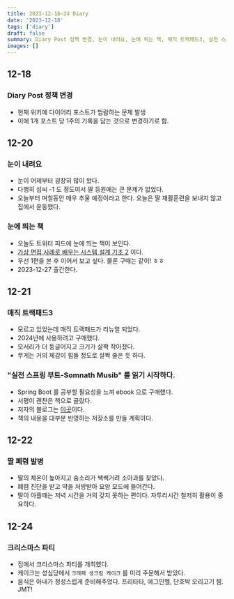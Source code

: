 ```yaml
---
title: 2023-12-18~24 Diary
date: '2023-12-18'
tags: ['diary']
draft: false
summary: Diary Post 정책 변경, 눈이 내려요, 눈에 띄는 책, 매직 트랙패드3, 실전 스프링 부트-Somnath Musib 를 읽기 시작하다, 딸 폐렴 발병, 크리스마스 파티
images: []
---
```


## 12-18

### Diary Post 정책 변경

- 현재 위키에 다이어리 포스트가 범람하는 문제 발생
- 이에 1개 포스트 당 1주의 기록을 담는 것으로 변경하기로 함.

## 12-20

### 눈이 내려요

- 눈이 어제부터 굉장히 많이 왔다.
- 다행히 섭씨 -1 도 정도여서 딸 등원에는 큰 문제가 없었다.
- 오늘부터 며칠동안 매우 추울 예정이라고 한다. 오늘은 딸 재활훈련을 보내지 않고 집에서 운동했다.

### 눈에 띄는 책

- 오늘도 트위터 피드에 눈에 띄는 책이 보인다.
- [가상 면접 사례로 배우는 시스템 설계 기초 2](https://product.kyobobook.co.kr/detail/S000211656186) 이다.
- 우선 1편을 본 후 이어서 보고 싶다. 물론 구매는 같이! ㅎㅎ
- 2023-12-27 출간한다.

## 12-21

### 매직 트랙패드3

- 모르고 있었는데 매직 트랙패드가 리뉴얼 되었다.
- 2024년에 사용하려고 구매했다.
- 모서리가 더 둥글어지고 크기가 살짝 작아졌다.
- 무게는 거의 체감이 힘들 정도로 살짝 줄은 듯 하다.

### "실전 스프링 부트-Somnath Musib" 를 읽기 시작하다.

- Spring Boot 를 공부할 필요성을 느껴 ebook 으로 구매했다.
- 서평이 괜찬은 책으로 골랐다.
- 저자의 블로그는 [이곳](https://musibs.medium.com/)이다.
- 책의 내용을 대부분 반영하는 저장소를 만들 계획이다.

## 12-22

### 딸 폐렴 발병

- 딸의 체온이 높아지고 숨소리가 쌕쌕거려 소아과를 찾았다.
- 폐렴 진단을 받고 약을 처방받아 요양 모드에 들어간다.
- 딸이 아플때는 저녁 시간을 거의 갖지 못하는 편이다. 자투리시간 철저히 활용이 중요하다.

## 12-24

### 크리스마스 파티

- 집에서 크리스마스 파티를 개최했다.
- 케이크는 성심당에서 `크레페 생크림 케이크` 를 미리 주문해서 받았다.
- 음식은 아내가 정성스럽게 준비해주었다. 프리타타, 에그인헬, 단호박 오리고기 찜. JMT!


